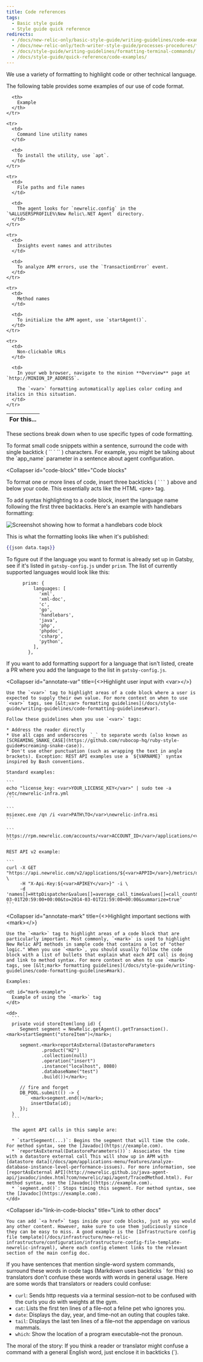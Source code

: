 ```yaml
---
title: Code references
tags:
  - Basic style guide
  - Style guide quick reference
redirects:
  - /docs/new-relic-only/basic-style-guide/writing-guidelines/code-examples
  - /docs/new-relic-only/tech-writer-style-guide/processes-procedures/formatting-terminal-commands
  - /docs/style-guide/writing-guidelines/formatting-terminal-commands/
  - /docs/style-guide/quick-reference/code-examples/
---
```


We use a variety of formatting to highlight code or other technical language. 

The following table provides some examples of our use of code format.

<table>
  <thead>
    <tr>
      <th width={200}>
        For this...
      </th>

      <th>
        Example
      </th>
    </tr>
  </thead>

  <tbody>

    <tr>
      <td>
        Command line utility names
      </td>

      <td>
        To install the utility, use `apt`.
      </td>
    </tr>
      
    <tr>
      <td>
        File paths and file names
      </td>

      <td>
        The agent looks for `newrelic.config` in the `%ALLUSERSPROFILE%\New Relic\.NET Agent` directory.
      </td>
    </tr>

    <tr>
      <td>
        Insights event names and attributes
      </td>

      <td>
        To analyze APM errors, use the `TransactionError` event.
      </td>
    </tr>

    <tr>
      <td>
        Method names
      </td>

      <td>
        To initialize the APM agent, use `startAgent()`.
      </td>
    </tr>

    <tr>
      <td>
        Non-clickable URLs
      </td>

      <td>
        In your web browser, navigate to the minion **Overview** page at `http://MINION_IP_ADDRESS`.

        The `<var>` formatting automatically applies color coding and italics in this situation.
      </td>
    </tr>
  </tbody>
</table>


These sections break down when to use specific types of code formatting.

<CollapserGroup>
  <Collapser
    id="inline-code"
    title="Inline code"
  >
    To format small code snippets within a sentence, surround the code with single backtick ( `` ` `` ) characters. For example, you might be talking about the `app_name` parameter in a sentence about agent configuration.
  </Collapser>

  <Collapser
    id="code-block"
    title="Code blocks"
  >
  To format one or more lines of code, insert three backticks ( `` ``` `` ) above and below your code. This essentially acts like the HTML &lt;pre&gt; tag.

  To add syntax highlighting to a code block, insert the language name following the first three backtacks. Here's an example with handlebars formatting:

  ![Screenshot showing how to format a handlebars code block](./images/code-examples.png "Screenshot showing how to format a handlebars code block")

  This is what the formatting looks like when it's published:

```handlebars
{{json data.tags}}
```

  To figure out if the language you want to format is already set up in Gatsby, see if it's listed in `gatsby-config.js` under `prism`. The list of currently supported languages would look like this:

```
      prism: {
          languages: [
            'xml',
            'xml-doc',
            'c',
            'go',
            'handlebars',
            'java',
            'php',
            'phpdoc',
            'csharp',
            'python',
          ],
        },
```

  If you want to add formatting support for a language that isn't listed, create a PR where you add the language to the list in `gatsby-config.js`. 
  </Collapser>

  <Collapser
    id="annotate-var"
    title={<>Highlight user input with <InlineCode>&lt;var></InlineCode></>}
  >
    Use the `<var>` tag to highlight areas of a code block where a user is expected to supply their own value. For more context on when to use `<var>` tags, see [&lt;var> formatting guidelines](/docs/style-guide/writing-guidelines/code-formatting-guidelines#var).

    Follow these guidelines when you use `<var>` tags:

    * Address the reader directly
    * Use all caps and underscores `_` to separate words (also known as [SCREAMING_SNAKE_CASE](https://github.com/rubocop-hq/ruby-style-guide#screaming-snake-case)).
    * Don't use other punctuation (such as wrapping the text in angle brackets). Exception: REST API examples use a `${VARNAME}` syntax inspired by Bash conventions.

    Standard examples:

    ```
    echo "license_key: <var>YOUR_LICENSE_KEY</var>" | sudo tee -a /etc/newrelic-infra.yml
    ```

    ```
    msiexec.exe /qn /i <var>PATH\TO</var>\newrelic-infra.msi
    ```

    ```
    https://rpm.newrelic.com/accounts/<var>ACCOUNT_ID</var>/applications/<var>APP_ID</var>
    ```

    REST API v2 example:

    ```
    curl -X GET "https://api.newrelic.com/v2/applications/${<var>APPID</var>}/metrics/data.xml" \
         -H "X-Api-Key:${<var>APIKEY</var>}" -i \
         -d 'names[]=HttpDispatcher&values[]=average_call_time&values[]=call_count&from=2014-03-01T20:59:00+00:00&to=2014-03-01T21:59:00+00:00&summarize=true'
    ```
  </Collapser>

  <Collapser
    id="annotate-mark"
    title={<>Highlight important sections with <InlineCode>&lt;mark></InlineCode></>}
  >
    Use the `<mark>` tag to highlight areas of a code block that are particularly important. Most commonly, `<mark>` is used to highlight New Relic API methods in sample code that contains a lot of "other logic." When you use `<mark>`, you should usually follow the code block with a list of bullets that explain what each API call is doing and link to method syntax. For more context on when to use `<mark>` tags, see [&lt;mark> formatting guidelines](/docs/style-guide/writing-guidelines/code-formatting-guidelines#mark).

    Examples:

    <dt id="mark-example">
      Example of using the `<mark>` tag
    </dt>

    <dd>
      ```
      private void storeItem(long id) {
         Segment segment = NewRelic.getAgent().getTransaction().<mark>startSegment("storeItem")</mark>;

         segment.<mark>reportAsExternal(DatastoreParameters
                 .product("H2")
                 .collection(null)
                 .operation("insert")
                 .instance("localhost", 8080)
                 .databaseName("test")
                 .build())</mark>;

         // fire and forget
         DB_POOL.submit(() -> {
             <mark>segment.end()</mark>;
             insertData(id);
         });
      }
      ```

      The agent API calls in this sample are:

      * `startSegment(...)`: Begins the segment that will time the code. For method syntax, see the [Javadoc](https://example.com).
      * `reportAsExternal(DatastoreParameters())`: Associates the time with a datastore external call This will show up in APM with [datastore data](/docs/apm/applications-menu/features/analyze-database-instance-level-performance-issues). For more information, see [reportAsExternal API](http://newrelic.github.io/java-agent-api/javadoc/index.html?com/newrelic/api/agent/TracedMethod.html). For method syntax, see the [Javadoc](https://example.com).
      * `segment.end()`: Stops timing this segment. For method syntax, see the [Javadoc](https://example.com).
    </dd>
  </Collapser>

  <Collapser
    id="link-in-code-blocks"
    title="Link to other docs"
  >
    You can add `<a href>` tags inside your code blocks, just as you would any other content. However, make sure to use them judiciously since they can be easy to miss. A good example is the [Infrastructure config file template](/docs/infrastructure/new-relic-infrastructure/configuration/infrastructure-config-file-template-newrelic-infrayml), where each config element links to the relevant section of the main config doc.
  </Collapser>
  <Collapser
    className="freq-link"
    id="terminal-commands"
    title="Formatting terminal commands"
  >
If you have sentences that mention single-word system commands, surround these words in code tags (Markdown uses backticks ` for this) so translators don't confuse these words with words in general usage. Here are some words that translators or readers could confuse:

* `curl`: Sends http requests via a terminal session–not to be confused with the curls you do with weights at the gym.
* `cat`: Lists the first ten lines of a file–not a feline pet who ignores you.
* `date`: Displays the day, year, and time–not an outing that couples take.
* `tail`: Displays the last ten lines of a file–not the appendage on various mammals.
* `which`: Show the location of a program executable–not the pronoun.

The moral of the story: If you think a reader or translator might confuse a command with a general English word, just enclose it in backticks (`).
  </Collapser>
</CollapserGroup>